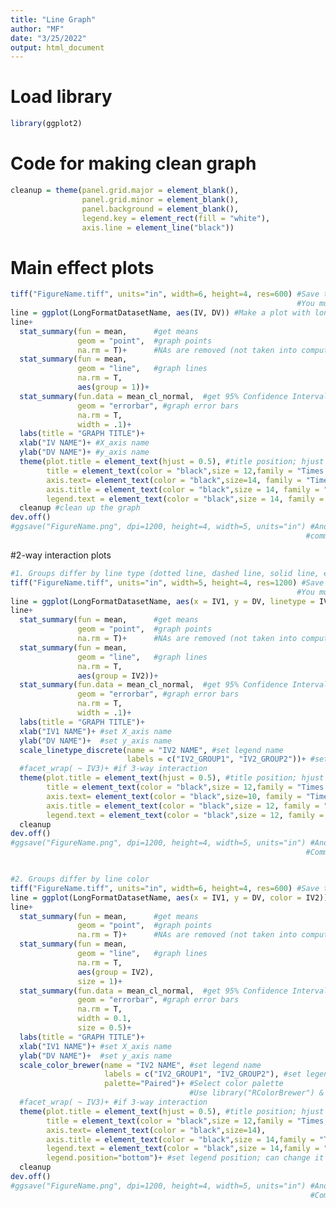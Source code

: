 ```yaml
---
title: "Line Graph"
author: "MF"
date: "3/25/2022"
output: html_document
---
```


# Load library 
```r
library(ggplot2)
```
# Code for making clean graph
```r
cleanup = theme(panel.grid.major = element_blank(),
                panel.grid.minor = element_blank(),
                panel.background = element_blank(),
                legend.key = element_rect(fill = "white"),
                axis.line = element_line("black"))
```

# Main effect plots          
```r
tiff("FigureName.tiff", units="in", width=6, height=4, res=600) #Save the graph as a .tiff file; you can set width, height, and resolution of the image
                                                                #You must include the command line "dev,off()" at the end to successfully save the image 
line = ggplot(LongFormatDatasetName, aes(IV, DV)) #Make a plot with long formatted data (i.e., Each IV and DV is in their own column)
line+
  stat_summary(fun = mean,      #get means
               geom = "point",  #graph points
               na.rm = T)+      #NAs are removed (not taken into computation) if there's any of them
  stat_summary(fun = mean,
               geom = "line",   #graph lines
               na.rm = T,
               aes(group = 1))+
  stat_summary(fun.data = mean_cl_normal,  #get 95% Confidence Intervals; you can also set other kinds of error bars 
               geom = "errorbar", #graph error bars
               na.rm = T,
               width = .1)+
  labs(title = "GRAPH TITLE")+
  xlab("IV NAME")+ #X_axis name
  ylab("DV NAME")+ #y_axis name
  theme(plot.title = element_text(hjust = 0.5), #title position; hjust = horizontal justification & vjust = vertical justification; 0 = left adjusted, 1 = right adjusted, 0.5 is centered 
        title = element_text(color = "black",size = 12,family = "Times New Roman"), #adjust font size, color, etc.
        axis.text= element_text(color = "black",size=14, family = "Times New Roman"),
        axis.title = element_text(color = "black",size = 14, family = "Times New Roman"),
        legend.text = element_text(color = "black",size = 14, family = "Times New Roman"))+
  cleanup #clean up the graph
dev.off() 
#ggsave("FigureName.png", dpi=1200, height=4, width=5, units="in") #Another way to save the image 
                                                                  #comment out tiff() & dev.off() if choose to save images in this way
```
#2-way interaction plots
```r
#1. Groups differ by line type (dotted line, dashed line, solid line, etc.)
tiff("FigureName.tiff", units="in", width=5, height=4, res=1200) #Save the graph as a .tiff file; you can set width, height, and resolution of the image
                                                                #You must include the command line "dev,off()" at the end to successfully save the image 
line = ggplot(LongFormatDatasetName, aes(x = IV1, y = DV, linetype = IV2)) #IV2 groups differ by line type
line+
  stat_summary(fun = mean,      #get means
               geom = "point",  #graph points
               na.rm = T)+      #NAs are removed (not taken into computation) if there's any
  stat_summary(fun = mean,
               geom = "line",   #graph lines
               na.rm = T,
               aes(group = IV2))+
  stat_summary(fun.data = mean_cl_normal,  #get 95% Confidence Intervals; you can also set other kinds of error bars  
               geom = "errorbar", #graph error bars
               na.rm = T,
               width = .1)+
  labs(title = "GRAPH TITLE")+
  xlab("IV1 NAME")+ #set X_axis name
  ylab("DV NAME")+  #set y_axis name
  scale_linetype_discrete(name = "IV2 NAME", #set legend name
                          labels = c("IV2_GROUP1", "IV2_GROUP2"))+ #set legend labels (IV2 group names)
  #facet_wrap( ~ IV3)+ #if 3-way interaction
  theme(plot.title = element_text(hjust = 0.5), #title position; hjust = horizontal justification & vjust = vertical justification; 0 = left adjusted, 1 = right adjusted, 0.5 is centered 
        title = element_text(color = "black",size = 12,family = "Times New Roman"),
        axis.text= element_text(color = "black",size=10, family = "Times New Roman"),
        axis.title = element_text(color = "black",size = 12, family = "Times New Roman"),
        legend.text = element_text(color = "black",size = 12, family = "Times New Roman"))+
  cleanup
dev.off()
#ggsave("FigureName.png", dpi=1200, height=4, width=5, units="in") #Another way to save the image 
                                                                  #Comment out tiff() & dev.off() if choose to save images in this way


#2. Groups differ by line color 
tiff("FigureName.tiff", units="in", width=6, height=4, res=600) #Save the graph as a .tiff file; you can set width, height, and resolution of the image
line = ggplot(LongFormatDatasetName, aes(x = IV1, y = DV, color = IV2)) #IV2 groups differ by color
line+
  stat_summary(fun = mean,      #get means
               geom = "point",  #graph points
               na.rm = T)+      #NAs are removed (not taken into computation) if there's any
  stat_summary(fun = mean,
               geom = "line",   #graph lines
               na.rm = T,
               aes(group = IV2),
               size = 1)+
  stat_summary(fun.data = mean_cl_normal,  #get 95% Confidence Intervals; you can also set other kinds of error bars  
               geom = "errorbar", #graph error bars
               na.rm = T,
               width = 0.1,
               size = 0.5)+
  labs(title = "GRAPH TITLE")+
  xlab("IV1 NAME")+ #set X_axis name
  ylab("DV NAME")+  #set y_axis name
  scale_color_brewer(name = "IV2 NAME", #set legend name
                     labels = c("IV2_GROUP1", "IV2_GROUP2"), #set legend labels (IV2 group names)
                     palette="Paired")+ #Select color palette
                                        #Use library("RColorBrewer") & display.brewer.all() to see all palette names
  #facet_wrap( ~ IV3)+ #if 3-way interaction
  theme(plot.title = element_text(hjust = 0.5), #title position; hjust = horizontal justification & vjust = vertical justification; 0 = left adjusted, 1 = right adjusted, 0.5 is centered ,
        title = element_text(color = "black",size = 12,family = "Times New Roman"),
        axis.text= element_text(color = "black",size=14),
        axis.title = element_text(color = "black",size = 14,family = "Times New Roman"),
        legend.text = element_text(color = "black",size = 14,family = "Times New Roman"),
        legend.position="bottom")+ #set legend position; can change it to other places (top, right, left, etc.)
  cleanup
dev.off()
#ggsave("FigureName.png", dpi=1200, height=4, width=5, units="in") #Another way to save the image 
                                                                   #Comment out tiff() & dev.off() if choose to save images in this way
```

